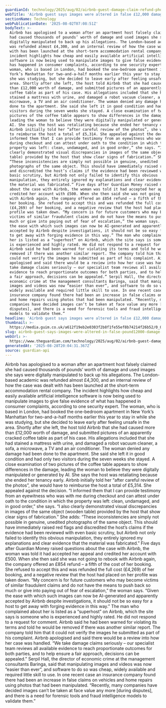 ```yaml
---
guardianId: technology/2025/aug/02/airbnb-guest-damage-claim-refund-photos
webTitle: 'Airbnb guest says images were altered in false £12,000 damage claim'
sectionName: Technology
webPublicationDate: '2025-08-02T07:08:51Z'
bodyText: >-
  Airbnb has apologised to a woman after an apartment host falsely claimed she
  had caused thousands of pounds’ worth of damage and used images she says were
  digitally manipulated to back up his allegations. The London-based academic
  was refunded almost £4,300, and an internal review of how the case was dealt
  with has been launched at the short-term accommodation rental company. The
  incident highlights how cheap and easily available artificial intelligence
  software is now being used to manipulate images to give false evidence of what
  has happened in consumer complaints, according to one security expert. The
  woman, who is based in London, had booked the one-bedroom apartment in New
  York’s Manhattan for two-and-a-half months earlier this year to stay in while
  she was studying, but she decided to leave early after feeling unsafe in the
  area. Shortly after she left, the host told Airbnb that she had caused more
  than £12,000 worth of damage, and submitted pictures of an apparently cracked
  coffee table as part of his case. His allegations included that she had
  stained a mattress with urine, and damaged a robot vacuum cleaner, a sofa, a
  microwave, a TV and an air conditioner. The woman denied any damage had been
  done to the apartment. She said she left it in good condition and had only two
  visitors during the seven weeks she stayed. A close examination of two
  pictures of the coffee table appears to show differences in the damage,
  leading the woman to believe they were digitally manipulated or generated by
  AI. She says the host was retaliating because she ended her tenancy early.
  Airbnb initially told her “after careful review of the photos”, she would have
  to reimburse the host a total of £5,314. She appealed against the decision. “I
  informed them that I can provide testimony from an eyewitness who was with me
  during checkout and can attest under oath to the condition in which the
  property was left: clean, undamaged, and in good order,” she says. “I also
  clearly demonstrated visual discrepancies in images of the same object (wooden
  table) provided by the host that show clear signs of fabrication.” She adds:
  “These inconsistencies are simply not possible in genuine, unedited
  photographs of the same object. This should have immediately raised red flags
  and discredited the host’s claims if the evidence had been reviewed with even
  basic scrutiny, but Airbnb not only failed to identify this obvious
  manipulation, they entirely ignored my explanations and clear evidence that
  the material was fabricated.” Five days after Guardian Money raised questions
  about the case with Airbnb, the woman was told it had accepted her appeal and
  credited her account with £500. When she then said she was not going to rebook
  with Airbnb again, the company offered an £854 refund – a fifth of the cost of
  her booking. She refused to accept this and was refunded the full cost
  (£4,269) of her booking, and a negative review that the host had placed on her
  profile was taken down. “My concern is for future customers who may become
  victims of similar fraudulent claims and do not have the means to push back so
  much or give into paying out of fear of escalation,” the woman says. “Given
  the ease with which such images can now be AI-generated and apparently
  accepted by Airbnb despite investigations, it should not be so easy for a host
  to get away with forging evidence in this way.” The man who complained about
  her is listed as a “superhost” on Airbnb, which the site says is someone who
  is experienced and highly rated. He did not respond to a request for comment.
  Airbnb said he had been warned for violating its terms and told he would be
  removed if there was another similar report. The company told him that it
  could not verify the images he submitted as part of his complaint. Airbnb
  apologised and said there would be a review into how her case was handled. “We
  take damage claims seriously – our specialist team reviews all available
  evidence to reach proportionate outcomes for both parties, and to help ensure
  a fair approach, decisions can be appealed.” Serpil Hall, the director of
  economic crime at the management consultants Baringa, said that manipulating
  images and videos was now “easier than ever”, and software to do so was cheap,
  widely available and required little skill to use. In one recent case an
  insurance company found there had been an increase in false claims on vehicles
  and home repairs using photos that had been manipulated. “Recently, many
  companies have decided images can’t be taken at face value any more [during
  disputes], and there is a need for forensic tools and fraud intelligence
  models to validate them.”
headline: 'Airbnb guest says images were altered in false £12,000 damage claim'
thumbnail: >-
  https://media.guim.co.uk/a612f19eb2e0303f2b8f1fe55ef8b74214f26b52/0_0_2243_1794/500.jpg
slug: airbnb-guest-says-images-were-altered-in-false-pound12000-damage-claim
webUrl: >-
  https://www.theguardian.com/technology/2025/aug/02/airbnb-guest-damage-claim-refund-photos
generatedAt: '2025-08-28T20:04:31.367Z'
source: guardian-api
---
```

Airbnb has apologised to a woman after an apartment host falsely claimed she had caused thousands of pounds’ worth of damage and used images she says were digitally manipulated to back up his allegations. The London-based academic was refunded almost £4,300, and an internal review of how the case was dealt with has been launched at the short-term accommodation rental company. The incident highlights how cheap and easily available artificial intelligence software is now being used to manipulate images to give false evidence of what has happened in consumer complaints, according to one security expert. The woman, who is based in London, had booked the one-bedroom apartment in New York’s Manhattan for two-and-a-half months earlier this year to stay in while she was studying, but she decided to leave early after feeling unsafe in the area. Shortly after she left, the host told Airbnb that she had caused more than £12,000 worth of damage, and submitted pictures of an apparently cracked coffee table as part of his case. His allegations included that she had stained a mattress with urine, and damaged a robot vacuum cleaner, a sofa, a microwave, a TV and an air conditioner. The woman denied any damage had been done to the apartment. She said she left it in good condition and had only two visitors during the seven weeks she stayed. A close examination of two pictures of the coffee table appears to show differences in the damage, leading the woman to believe they were digitally manipulated or generated by AI. She says the host was retaliating because she ended her tenancy early. Airbnb initially told her “after careful review of the photos”, she would have to reimburse the host a total of £5,314. She appealed against the decision. “I informed them that I can provide testimony from an eyewitness who was with me during checkout and can attest under oath to the condition in which the property was left: clean, undamaged, and in good order,” she says. “I also clearly demonstrated visual discrepancies in images of the same object (wooden table) provided by the host that show clear signs of fabrication.” She adds: “These inconsistencies are simply not possible in genuine, unedited photographs of the same object. This should have immediately raised red flags and discredited the host’s claims if the evidence had been reviewed with even basic scrutiny, but Airbnb not only failed to identify this obvious manipulation, they entirely ignored my explanations and clear evidence that the material was fabricated.” Five days after Guardian Money raised questions about the case with Airbnb, the woman was told it had accepted her appeal and credited her account with £500. When she then said she was not going to rebook with Airbnb again, the company offered an £854 refund – a fifth of the cost of her booking. She refused to accept this and was refunded the full cost (£4,269) of her booking, and a negative review that the host had placed on her profile was taken down. “My concern is for future customers who may become victims of similar fraudulent claims and do not have the means to push back so much or give into paying out of fear of escalation,” the woman says. “Given the ease with which such images can now be AI-generated and apparently accepted by Airbnb despite investigations, it should not be so easy for a host to get away with forging evidence in this way.” The man who complained about her is listed as a “superhost” on Airbnb, which the site says is someone who is experienced and highly rated. He did not respond to a request for comment. Airbnb said he had been warned for violating its terms and told he would be removed if there was another similar report. The company told him that it could not verify the images he submitted as part of his complaint. Airbnb apologised and said there would be a review into how her case was handled. “We take damage claims seriously – our specialist team reviews all available evidence to reach proportionate outcomes for both parties, and to help ensure a fair approach, decisions can be appealed.” Serpil Hall, the director of economic crime at the management consultants Baringa, said that manipulating images and videos was now “easier than ever”, and software to do so was cheap, widely available and required little skill to use. In one recent case an insurance company found there had been an increase in false claims on vehicles and home repairs using photos that had been manipulated. “Recently, many companies have decided images can’t be taken at face value any more [during disputes], and there is a need for forensic tools and fraud intelligence models to validate them.”
